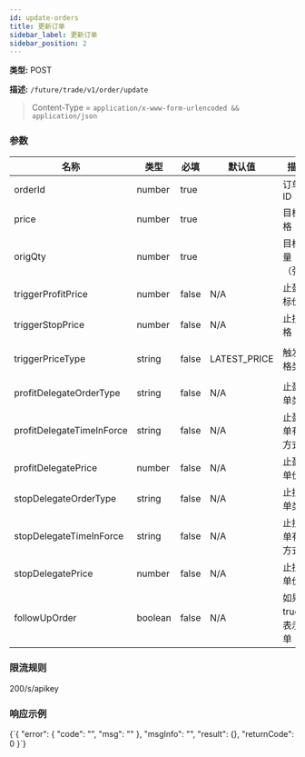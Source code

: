 ```yaml
---
id: update-orders
title: 更新订单
sidebar_label: 更新订单
sidebar_position: 2
---
```


**类型:** POST

**描述:** `/future/trade/v1/order/update`

> Content-Type = `application/x-www-form-urlencoded && application/json`

### 参数

| 名称 | 类型 | 必填 | 默认值 | 描述 | 范围 |
| --- | --- | --- | --- | --- | --- |
| orderId | number | true |  | 订单 ID |  |
| price | number | true |  | 目标价格 |  |
| origQty | number | true |  | 目标数量（张） |  |
| triggerProfitPrice | number | false | N/A | 止盈目标价格 |  |
| triggerStopPrice | number | false | N/A | 止损价格 |  |
| triggerPriceType | string | false | LATEST_PRICE | 触发价格类型 | INDEX_PRICE; MARK_PRICE; LATEST_PRICE |
| profitDelegateOrderType | string | false | N/A | 止盈订单类型 | LIMIT; MARKET |
| profitDelegateTimeInForce | string | false | N/A | 止盈订单有效方式 | GTC; IOC; FOK; GTX |
| profitDelegatePrice | number | false | N/A | 止盈订单价格 |  |
| stopDelegateOrderType | string | false | N/A | 止损订单类型 | LIMIT; MARKET |
| stopDelegateTimeInForce | string | false | N/A | 止损订单有效方式 | GTC; IOC; FOK; GTX |
| stopDelegatePrice | number | false | N/A | 止损订单价格 |  |
| followUpOrder | boolean | false | N/A | 如果为 true，表示追单 |  |

### 限流规则

200/s/apikey

### 响应示例


<CodeBlock language="json" title="Response">
  {`{
  "error": {
    "code": "",
    "msg": ""
  },
  "msgInfo": "",
  "result": {},
  "returnCode": 0
}`}
</CodeBlock>